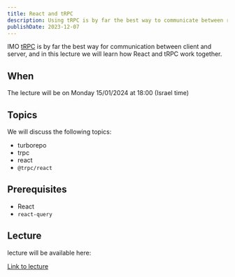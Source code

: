 ```yaml
---
title: React and tRPC
description: Using tRPC is by far the best way to communicate between react client and server
publishDate: 2023-12-07
---
```


IMO [tRPC](https://trpc.io/) is by far the best way for communication between client and server, and in this lecture we will learn how React and tRPC work together.

## When

The lecture will be on Monday 15/01/2024 at 18:00 (Israel time)

## Topics

We will discuss the following topics:

-   turborepo
-   trpc
-   react
-   `@trpc/react`

## Prerequisites

-   React
-   `react-query`

## Lecture

lecture will be available here:

<a className="inline-flex items-center justify-center rounded-md text-sm font-medium transition-colors focus-visible:outline-none focus-visible:ring-1 focus-visible:ring-ring disabled:pointer-events-none disabled:opacity-50 bg-green shadow hover:bg-green/90 p-3 mt-5 " href="https://meet.google.com/vdm-zehg-tft">Link to lecture</a>
